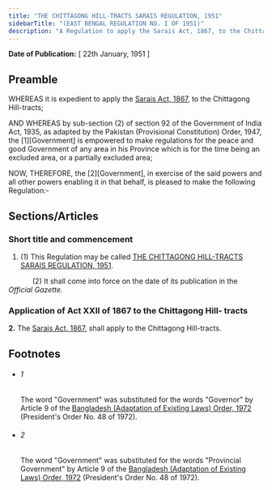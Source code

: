 ```yaml
---
title: "THE CHITTAGONG HILL-TRACTS SARAIS REGULATION, 1951"
sidebarTitle: "(EAST BENGAL REGULATION NO. I OF 1951)"
description: "A Regulation to apply the Sarais Act, 1867, to the Chittagong Hill-tracts;"
---
```


**Date of Publication:** [ 22th January, 1951 ]

## Preamble

WHEREAS it is expedient to apply the [Sarais Act, 1867](/act-18.html "Sarais Act, 1867"), to the Chittagong Hill-tracts;

AND WHEREAS by sub-section (2) of section 92 of the Government of India Act, 1935, as adapted by the Pakistan (Provisional Constitution) Order, 1947, the [1][Government] is empowered to make regulations for the peace and good Government of any area in his Province which is for the time being an excluded area, or a partially excluded area;

NOW, THEREFORE, the [2][Government], in exercise of the said powers and all other powers enabling it in that behalf, is pleased to make the following Regulation:-

## Sections/Articles

### Short title and commencement

1. (1) This Regulation may be called [THE CHITTAGONG HILL-TRACTS SARAIS REGULATION, 1951](/act-1345.html "THE CHITTAGONG HILL-TRACTS SARAIS REGULATION, 1951").

            (2) It shall come into force on the date of its publication in the _Official Gazette._

### Application of Act XXII of 1867 to the Chittagong Hill- tracts

**2.** The [Sarais Act, 1867](/act-18.html "Sarais Act, 1867"), shall apply to the Chittagong Hill-tracts.

## Footnotes

- ###### 1

  The word "Government" was substituted for the words "Governor" by Article 9 of the [Bangladesh (Adaptation of Existing Laws) Order, 1972](/act-388.html "Bangladesh (Adaptation of Existing Laws) Order, 1972 ") (President's Order No. 48 of 1972).

- ###### 2

  The word "Government" was substituted for the words "Provincial Government" by Article 9 of the [Bangladesh (Adaptation of Existing Laws) Order, 1972](/act-388.html "Bangladesh (Adaptation of Existing Laws) Order, 1972 ") (President's Order No. 48 of 1972).
